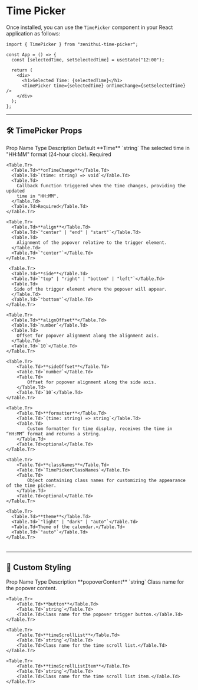 
# Time Picker

Once installed, you can use the `TimePicker` component in your React application as follows:

```tsx
import { TimePicker } from "zenithui-time-picker";

const App = () => {
  const [selectedTime, setSelectedTime] = useState("12:00");

  return (
    <div>
      <h1>Selected Time: {selectedTime}</h1>
      <TimePicker time={selectedTime} onTimeChange={setSelectedTime} />
    </div>
  );
};
```

---

## 🛠 TimePicker Props

<Table>
  <thead>
    <Table.Tr>
      <Table.Th>Prop Name </Table.Th>
      <Table.Th>Type</Table.Th>
      <Table.Th>Description</Table.Th>
      <Table.Th>Default</Table.Th>
    </Table.Tr>
  </thead>
  <tbody>
    <Table.Tr>
      <Table.Td>**Time**</Table.Td>
      <Table.Td>`string`</Table.Td>
      <Table.Td>The selected time in "HH:MM" format (24-hour clock).</Table.Td>
      <Table.Td>Required</Table.Td>
    </Table.Tr>

    <Table.Tr>
      <Table.Td>**onTimeChange**</Table.Td>
      <Table.Td>`(time: string) => void`</Table.Td>
      <Table.Td>
        Callback function triggered when the time changes, providing the updated
        time in "HH:MM".
      </Table.Td>
      <Table.Td>Required</Table.Td>
    </Table.Tr>

    <Table.Tr>
      <Table.Td>**align**</Table.Td>
      <Table.Td>`"center" | "end" | "start"`</Table.Td>
      <Table.Td>
        Alignment of the popover relative to the trigger element.
      </Table.Td>
      <Table.Td>`"center"`</Table.Td>
    </Table.Tr>

     <Table.Tr>
      <Table.Td>**side**</Table.Td>
      <Table.Td>`"top" | "right" | "bottom" | "left"`</Table.Td>
      <Table.Td>
       Side of the trigger element where the popover will appear.
      </Table.Td>
      <Table.Td>`"bottom"`</Table.Td>
    </Table.Tr>

    <Table.Tr>
      <Table.Td>**alignOffset**</Table.Td>
      <Table.Td>`number`</Table.Td>
      <Table.Td>
        Offset for popover alignment along the alignment axis.
      </Table.Td>
      <Table.Td>`10`</Table.Td>
    </Table.Tr>

    <Table.Tr>
        <Table.Td>**sideOffset**</Table.Td>
        <Table.Td>`number`</Table.Td>
        <Table.Td>
            Offset for popover alignment along the side axis.
        </Table.Td>
        <Table.Td>`10`</Table.Td>
    </Table.Tr>

    <Table.Tr>
        <Table.Td>**formatter**</Table.Td>
        <Table.Td>`(time: string) => string`</Table.Td>
        <Table.Td>
            Custom formatter for time display, receives the time in “HH:MM” format and returns a string.
        </Table.Td>
        <Table.Td>optional</Table.Td>
    </Table.Tr>

    <Table.Tr>
        <Table.Td>**classNames**</Table.Td>
        <Table.Td>`TimePickerClassNames`</Table.Td>
        <Table.Td>
            Object containing class names for customizing the appearance of the time picker.
        </Table.Td>
        <Table.Td>optional</Table.Td>
    </Table.Tr>

    <Table.Tr>
      <Table.Td>**theme**</Table.Td>
      <Table.Td>`"light" | "dark" | "auto"`</Table.Td>
      <Table.Td>Theme of the calendar.</Table.Td>
      <Table.Td>`"auto"`</Table.Td>
    </Table.Tr>

  </tbody>
</Table>

---

## 🎨 Custom Styling

<Table>
  <thead>
    <Table.Tr>
      <Table.Th>Prop Name </Table.Th>
      <Table.Th>Type</Table.Th>
      <Table.Th>Description</Table.Th>
    </Table.Tr>
  </thead>
  <tbody>
    <Table.Tr>
      <Table.Td>**popoverContent**</Table.Td>
      <Table.Td>`string`</Table.Td>
      <Table.Td>Class name for the popover content.</Table.Td>
    </Table.Tr>

    <Table.Tr>
        <Table.Td>**button**</Table.Td>
        <Table.Td>`string`</Table.Td>
        <Table.Td>Class name for the popover trigger button.</Table.Td>
    </Table.Tr>

    <Table.Tr>
        <Table.Td>**timeScrollList**</Table.Td>
        <Table.Td>`string`</Table.Td>
        <Table.Td>Class name for the time scroll list.</Table.Td>
    </Table.Tr>

    <Table.Tr>
        <Table.Td>**timeScrollListItem**</Table.Td>
        <Table.Td>`string`</Table.Td>
        <Table.Td>Class name for the time scroll list item.</Table.Td>
    </Table.Tr>

  </tbody>
</Table>

